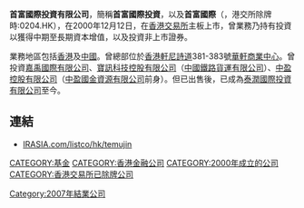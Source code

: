 '''首富國際投資有限公司'''，簡稱'''首富國際投資'''，以及'''首富國際'''（'''{{lang-en|Everest International Investments Limited}}'''，港交所除牌時:0204.HK），在2000年12月12日，在[[香港交易所|香港交易所]]主板上市，曾業務乃持有投資以獲得中期至長期資本增值，以及投資非上市證券。

業務地區包括[[香港|香港]]及[[中國|中國]]。曾總部位於[[香港|香港]][[軒尼詩道|軒尼詩道]]381-383號[[華軒商業中心|華軒商業中心]]。曾投資[[嘉禹國際有限公司|嘉禹國際有限公司]]、[[寶訊科技控股有限公司|寶訊科技控股有限公司]]（[[中國鐵路貨運有限公司|中國鐵路貨運有限公司]]）、[[中盈控股有限公司|中盈控股有限公司]]（[[中盈國金資源有限公司|中盈國金資源有限公司]]前身）。但已出售後，已成為[[泰潤國際投資有限公司|泰潤國際投資有限公司]]至今。

==連結==
*[http://www.irasia.com/listco/hk/temujin IRASIA.com/listco/hk/temujin] {{Wayback|url=http://www.irasia.com/listco/hk/temujin |date=20121220134556 }}

[[CATEGORY:基金|CATEGORY:基金]]
[[CATEGORY:香港金融公司|CATEGORY:香港金融公司]]
[[CATEGORY:2000年成立的公司|CATEGORY:2000年成立的公司]]
[[Category:2007年結業公司|Category:2007年結業公司]]
[[CATEGORY:香港交易所已除牌公司|CATEGORY:香港交易所已除牌公司]]